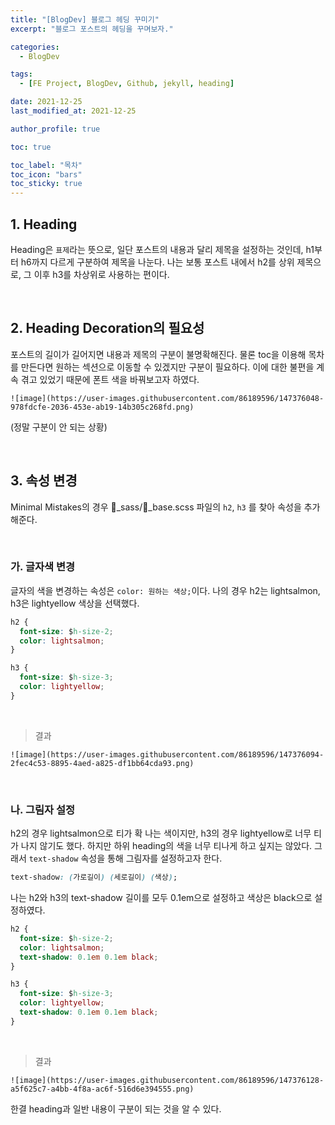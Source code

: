 ```yaml
---
title: "[BlogDev] 블로그 헤딩 꾸미기"
excerpt: "블로그 포스트의 헤딩을 꾸며보자."

categories:
  - BlogDev

tags:
  - [FE Project, BlogDev, Github, jekyll, heading]

date: 2021-12-25
last_modified_at: 2021-12-25

author_profile: true

toc: true

toc_label: "목차"
toc_icon: "bars"
toc_sticky: true
---
```



## 1. Heading

Heading은 `표제`라는 뜻으로, 일단 포스트의 내용과 달리 제목을 설정하는 것인데, h1부터 h6까지 다르게 구분하여 제목을 나눈다. 나는 보통 포스트 내에서 h2를 상위 제목으로, 그 이후 h3를 차상위로 사용하는 편이다.

<br />

## 2. Heading Decoration의 필요성

포스트의 길이가 길어지면 내용과 제목의 구분이 불명확해진다. 물론 toc을 이용해 목차를 만든다면 원하는 섹션으로 이동할 수 있겠지만 구분이 필요하다. 이에 대한 불편을 계속 겪고 있었기 때문에 폰트 색을 바꿔보고자 하였다.

`![image](https://user-images.githubusercontent.com/86189596/147376048-978fdcfe-2036-453e-ab19-14b305c268fd.png)`

(정말 구분이 안 되는 상황)

<br />

## 3. 속성 변경

Minimal Mistakes의 경우 📂_sass/📃_base.scss 파일의 `h2`, `h3` 를 찾아 속성을 추가해준다.

<br />

### 가. 글자색 변경

글자의 색을 변경하는 속성은 `color: 원하는 색상;`이다. 나의 경우 h2는 lightsalmon, h3은 lightyellow 색상을 선택했다.

```css
h2 {
  font-size: $h-size-2;
  color: lightsalmon;
}

h3 {
  font-size: $h-size-3;
  color: lightyellow;
}
```

<br />

> 결과

`![image](https://user-images.githubusercontent.com/86189596/147376094-2fec4c53-8895-4aed-a825-df1bb64cda93.png)`

<br />

### 나. 그림자 설정

h2의 경우 lightsalmon으로 티가 확 나는 색이지만, h3의 경우 lightyellow로 너무 티가 나지 않기도 했다. 하지만 하위 heading의 색을 너무 티나게 하고 싶지는 않았다. 그래서 `text-shadow` 속성을 통해 그림자를 설정하고자 한다.

```css
text-shadow: (가로길이) (세로길이) (색상);
```

나는 h2와 h3의 text-shadow 길이를 모두 0.1em으로 설정하고 색상은 black으로 설정하였다.

```css
h2 {
  font-size: $h-size-2;
  color: lightsalmon;
  text-shadow: 0.1em 0.1em black;
}

h3 {
  font-size: $h-size-3;
  color: lightyellow;
  text-shadow: 0.1em 0.1em black;
}
```

<br />

> 결과

`![image](https://user-images.githubusercontent.com/86189596/147376128-a5f625c7-a4bb-4f8a-ac6f-516d6e394555.png)`

한결 heading과 일반 내용이 구분이 되는 것을 알 수 있다.
